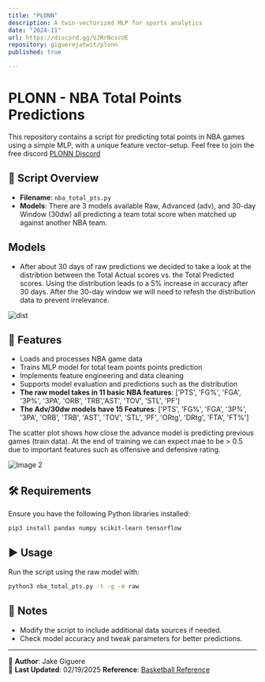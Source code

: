 ```yaml
---
title: "PLONN"
description: A twin-vectorized MLP for sports analytics
date: "2024-11"
url: https://discord.gg/UJRrNcscUE
repository: giguerejatwit/plonn
published: true

---
```

# PLONN - NBA Total Points Predictions

This repository contains a script for predicting total points in NBA games using a simple MLP, with a unique feature vector-setup.
Feel free to join the free discord 
[PLONN Discord](https://discord.gg/UJRrNcscUE)

## 📄 Script Overview

- **Filename**: `nba_total_pts.py`
- **Models**: There are 3 models available Raw, Advanced (adv), and 30-day Window (30dw) all predicting a team total score when matched up against another NBA team.

## Models

- After about 30 days of raw predictions we decided to take a look at the distribtion between the Total Actual scores vs. the Total Predicted scores. Using the distribution leads to a 5% increase in accuracy after 30 days. After the 30-day window we will need to refesh the distribution data to prevent irrelevance.

![dist](https://raw.githubusercontent.com/giguerejatwit/nextjs-portfolio-pageview-counter/main/public/plonn/boston_dist.png)

## 🚀 Features
- Loads and processes NBA game data
- Trains MLP model for total team points points prediction
- Implements feature engineering and data cleaning
- Supports model evaluation and predictions such as the distribution
- **The raw model takes in 11 basic NBA features**: ['PTS', 'FG%', 'FGA', '3P%', '3PA', 'ORB', 'TRB','AST', 'TOV', 'STL', 'PF']
- **The Adv/30dw models have 15 Features**: ['PTS', 'FG%', 'FGA', '3P%', '3PA', 'ORB', 'TRB', 'AST', 'TOV', 'STL', 'PF', 'ORtg', 'DRtg', 'FTA', 'FT%']

The scatter plot shows how close the advance model is predicting previous games (train data). At the end of training we can expect mae to be > 0.5 due to important features such as offensive and defensive rating.

<div style={{ display: 'flex', justifyContent: 'space-between' }}>
  <img src="https://raw.githubusercontent.com/giguerejatwit/nextjs-portfolio-pageview-counter/main/public/train_scatterplot.png" alt="Image 2" style={{ width: '45%' }} />
</div>

## 🛠 Requirements
Ensure you have the following Python libraries installed:
```bash
pip3 install pandas numpy scikit-learn tensorflow
```

## ▶️ Usage
Run the script using the raw model with:
```bash
python3 nba_total_pts.py -t -g -m raw
```

## 📌 Notes
- Modify the script to include additional data sources if needed.
- Check model accuracy and tweak parameters for better predictions.

---

🔗 **Author**: Jake Giguere   
📅 **Last Updated**: 02/19/2025
**Reference**: [Basketball Reference](https://stathead.com/basketball/)